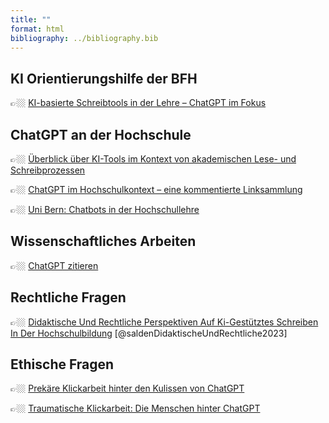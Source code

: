 ```yaml
---
title: ""
format: html
bibliography: ../bibliography.bib
---
```


## KI Orientierungshilfe der BFH

👉🏼 [KI-basierte Schreibtools in der Lehre – ChatGPT im Fokus](https://virtuelleakademie.notion.site/KI-in-der-Lehre-af068030108844c4834ef00824fd8da6?p=f671067195a94f2d8239931c09ae92ec&pm=s)

## ChatGPT an der Hochschule

👉🏼 [Überblick über KI-Tools im Kontext von akademischen Lese- und Schreibprozessen](https://www.vkkiwa.de/ki-ressourcen/)

👉🏼 [ChatGPT im Hochschulkontext – eine kommentierte Linksammlung](https://hochschulforumdigitalisierung.de/de/blog/chatgpt-im-hochschulkontext-%E2%80%93-eine-kommentierte-linksammlung)

👉🏼 [Uni Bern: Chatbots in der Hochschullehre](https://www.hd.unibe.ch/dienstleistungen/chatbots_in_der_hochschullehre/index_ger.html#e1381410)


## Wissenschaftliches Arbeiten

👉🏼 [ChatGPT zitieren](https://apastyle.apa.org/blog/how-to-cite-chatgpt)

## Rechtliche Fragen

👉🏼 [Didaktische Und Rechtliche Perspektiven Auf Ki-Gestütztes Schreiben In Der Hochschulbildung](https://hss-opus.ub.ruhr-uni-bochum.de/opus4/frontdoor/index/index/docId/9734) [@saldenDidaktischeUndRechtliche2023]


## Ethische Fragen

👉🏼 [Prekäre Klickarbeit hinter den Kulissen von ChatGPT](https://netzpolitik.org/2023/globaler-sueden-prekaere-klickarbeit-hinter-den-kulissen-von-chatgpt/)

👉🏼 [Traumatische Klickarbeit: Die Menschen hinter ChatGPT](https://www.societybyte.swiss/2023/06/07/traumatische-klickarbeit-die-menschen-hinter-chatgpt/)